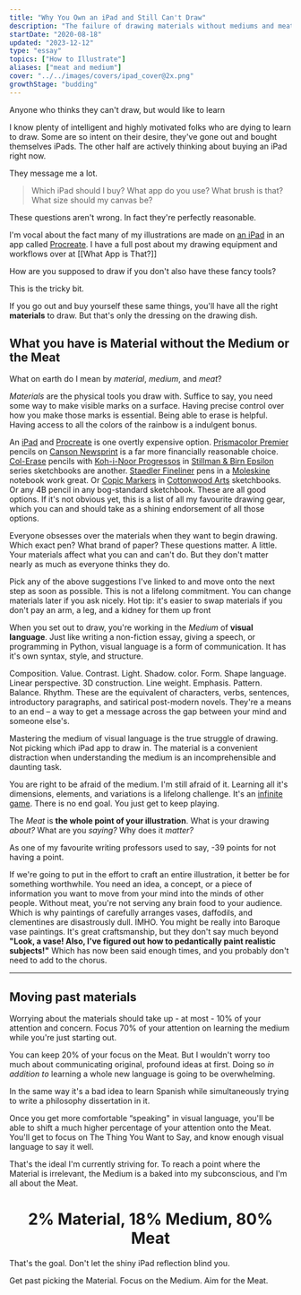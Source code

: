 ```yaml
---
title: "Why You Own an iPad and Still Can't Draw"
description: "The failure of drawing materials without mediums and meat"
startDate: "2020-08-18"
updated: "2023-12-12"
type: "essay"
topics: ["How to Illustrate"]
aliases: ["meat and medium"]
cover: "../../images/covers/ipad_cover@2x.png"
growthStage: "budding"
---
```



<AssumedAudience>

Anyone who thinks they can't draw, but would like to learn

</AssumedAudience>

<Spacer size="small" />

<IntroParagraph>

I know plenty of intelligent and highly motivated folks who are dying to learn to draw. Some are so intent on their desire, they've gone out and bought themselves iPads. The other half are actively thinking about buying an iPad right now.

</IntroParagraph>

They message me a lot.

> Which iPad should I buy? What app do you use? What brush is that? What size should my canvas be?

These questions aren't wrong. In fact they're perfectly reasonable.

I'm vocal about the fact many of my illustrations are made on [an iPad](https://www.apple.com/ipad-pro/) in an app called [Procreate](https://procreate.art/). I have a full post about my drawing equipment and workflows over at [[What App is That?]]

How are you supposed to draw if you don't also have these fancy tools?

This is the tricky bit.

If you go out and buy yourself these same things, you'll have all the right **materials** to draw. But that's only the dressing on the drawing dish.

## What you have is **Material** without the **Medium** or the **Meat**

What on earth do I mean by _material_, _medium_, and _meat_?

<MediumMaterialsMeat sectionTitle='Materials'>

_Materials_ are the physical tools you draw with. Suffice to say, you
need some way to make visible marks on a surface. Having precise control over
how you make those marks is essential. Being able to erase is helpful. Having
access to all the colors of the rainbow is a indulgent bonus.

An [iPad](https://www.apple.com/ipad-pro/) and
[Procreate](https://procreate.art/) is one overtly expensive
option. [Prismacolor Premier](https://www.prismacolor.com/colored-pencils/premier-colored-pencils/premier-soft-core-colored-pencils/PCPremierSoftCoreColoredPencils)
pencils on [Canson Newsprint](https://en.canson.com/xl-series/xlr-newsprint) is a far more financially reasonable choice.
[Col-Erase](https://www.prismacolor.com/colored-pencils/premier-colored-pencils/premier-col-erase-colored-pencils/PCPremierCol-EraseColoredPencils)
pencils with [Koh-i-Noor Progressos](https://www.cultpens.com/i/q/KH24668/koh-i-noor-progresso-woodless-graphite-pencil)
in [Stillman & Birn Epsilon](https://stillmanandbirn.com/products_epsilon.php)
series sketchbooks are another.
[Staedler Fineliner](https://www.staedtler.com/uk/en/products/products-for-coloring/fineliners/pigment-liner-308-fineliner-m308/)
pens in a [Moleskine](https://gb.moleskine.com/sketchbook-black/p0437)
notebook work great. Or
[Copic Markers](https://www.copic-shop.co.uk/) in
[Cottonwood Arts](https://www.cottonwoodarts.com/) sketchbooks. Or
any 4B pencil in any bog-standard sketchbook. These are all good options. <Footnote idName={1}> If it's not obvious yet, this is a list of all my favourite drawing gear, which you can and should take as a shining endorsement of all those options. </Footnote>

Everyone obsesses over the materials when they want to begin drawing. Which exact pen? What brand of paper? These questions matter. A little. Your materials affect what you can and can't do. But they don't matter nearly as much as everyone thinks they do.

Pick any of the above suggestions I've linked to and move onto the next step as soon as possible. This is not a lifelong commitment. You can change materials later if you ask nicely. <Footnote idName={2}>Hot tip: it's easier to swap materials if you don't pay an arm, a leg, and a kidney for them up front</Footnote>

</MediumMaterialsMeat>

<MediumMaterialsMeat sectionTitle='Medium'>

When you set out to draw, you're working in the _Medium_ of **visual language**. Just like writing a non-fiction essay, giving a speech, or programming in Python, visual language is a form of communication. It has it's own syntax, style, and structure.

Composition. Value. Contrast. Light. Shadow. color. Form. Shape language. Linear perspective. 3D construction. Line weight. Emphasis. Pattern. Balance. Rhythm. These are the equivalent of characters, verbs, sentences, introductory paragraphs, and satirical post-modern novels. They're a means to an end – a way to get a message across the gap between your mind and someone else's.

Mastering the medium of visual language is the true struggle of drawing. Not picking which iPad app to draw in. The material is a convenient distraction when understanding the medium is an incomprehensible and daunting task.

You are right to be afraid of the medium. I'm still afraid of it. Learning all it's dimensions, elements, and variations is a lifelong challenge. It's an [infinite game](/infinite-games). There is no end goal. You just get to keep playing.

</MediumMaterialsMeat>

<MediumMaterialsMeat sectionTitle='Meat'>

The _Meat_ is **the whole point of your illustration**. What is your drawing _about?_ What are you _saying?_ Why does it _matter?_

As one of my favourite writing professors used to say, -39 points for not having a point.

If we're going to put in the effort to craft an entire illustration, it better be for something worthwhile. You need an idea, a concept, or a piece of information you want to move from your mind into the minds of other people. Without meat, you're not serving any brain food to your audience. Which is why paintings of carefully arranges vases, daffodils, and clementines are disastrously dull. <Footnote idName={3}>IMHO. You might be really into Baroque vase paintings. It's great craftsmanship, but they don't say much beyond **"Look, a vase! Also, I've figured out how to pedantically paint realistic subjects!"**
Which has now been said enough times, and you probably don't need to add to the chorus.</Footnote>

</MediumMaterialsMeat>

---

## Moving past materials

Worrying about the materials should take up - at most - 10% of your attention and concern. Focus 70% of your attention on learning the medium while you're just starting out.

You can keep 20% of your focus on the Meat. But I wouldn't worry too much about communicating original, profound ideas at first. Doing so _in addition to_ learning a whole new language is going to be overwhelming.

In the same way it's a bad idea to learn Spanish while simultaneously trying to write a philosophy dissertation in it.

Once you get more comfortable “speaking" in visual language, you'll be able to shift a much higher percentage of your attention onto the Meat. You'll get to focus on The Thing You Want to Say, and know enough visual language to say it well.

That's the ideal I'm currently striving for. To reach a point where the Material is irrelevant, the Medium is a baked into my subconscious, and I'm all about the Meat.

<Center>

<h1 style={{ fontWeight: 500, marginTop: 0.25 }}>
	2% Material, 18% Medium, 80% Meat
</h1>

</Center>

That's the goal. Don't let the shiny iPad reflection blind you.

Get past picking the Material. Focus on the Medium. Aim for the Meat.
